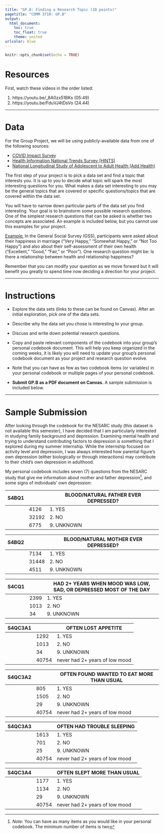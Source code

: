 ```yaml
---
title: "GP.B: Finding a Research Topic (10 points)"
pagetitle: "COMM 3710: GP.B"
output:
  html_document:
    toc: true
    toc_float: true
    theme: united
urlcolor: blue
---
```


```r
knitr::opts_chunk$set(echo = TRUE)
```

# Resources
First, watch these videos in the order listed:

1. https://youtu.be/_8A0zx51BKs (05:49)
2. https://youtu.be/FduVJ4tDsVo (24.44)

---

# Data
For the Group Project, we will be using publicly-available data from one of the following sources:

- [COVID Impact Survey](https://www.covid-impact.org/)
- [Health Information National Trends Survey (HINTS)](https://hints.cancer.gov/default.aspx)
- [National Longitudinal Study of Adolescent to Adult Health (Add Health)](https://addhealth.cpc.unc.edu/)

The first step of your project is to pick a data set and find a topic that interests you. It is up to you to decide what topic will spark the most interesting questions for you. What makes a data set interesting to you may be the general topics that are covered or specific questions/topics that are covered within the data set.

You will have to narrow down particular parts of the data set you find interesting. Your goal is to brainstorm some possible research questions. One of the simplest research questions that can be asked is whether two concepts are associated. An example is included below, but you cannot use this examples for your project.

<u>Example:</u>
In the General Social Survey (GSS), participants were asked about their happiness in marriage (“Very Happy,” “Somewhat Happy,” or “Not Too Happy”) and also about their self-assessment of their own health (“Excellent,” “Good,” “Fair,” or “Poor”). One research question might be: Is there a relationship between health and relationship happiness?

Remember that you can modify your question as we move forward but it will benefit you greatly to spend time now deciding a direction for your project.

---

# Instructions
- Explore the data sets (links to these can be found on Canvas). After an initial exploration, pick one of the    data sets.

- Describe why the data set you chose is interesting to your group.

- Discuss and write down potential research questions.

- Copy and paste relevant components of the codebook into your group's personal codebook document. This will help you keep organized in the coming weeks, it is likely you will need to update your group's personal codebook document as your project and research question evolve.

- Note that you can have as few as two codebook items (or variables) in your personal codebook or multiple pages of your personal codebook.

- **Submit GP.B as a PDF document on Canvas.** A sample submission is included below.

---

# Sample Submission
After looking through the codebook for the NESARC study (this dataset is not available this semester), I have decided that I am particularly interested in studying family background and depression. Examining mental health and trying to understand contributing factors to depression is something that I explored during my summer internship. While the internship focused on activity level and depression, I was always interested how parental figure’s own depression (either biologically or through interactions) may contribute to their child’s own depression in adulthood.

My personal codebook includes seven (7) questions from the NESARC study that give me information about mother and father depression^[*Note:* You can have as many items as you would like in your personal codebook. The minimum number of items is two], and some signs of individuals’ own depression:

| S4BQ1 |       | BLOOD/NATURAL FATHER EVER DEPRESSED? |
|-------|-------|--------------------------------------|
|       | 4126  | 1. YES                               |
|       | 32192 | 2. NO                                |
|       | 6775  | 9. UNKNOWN                           |


| S4BQ2 |       | BLOOD/NATURAL MOTHER EVER DEPRESSED? |
|-------|-------|--------------------------------------|
|       | 7134  | 1. YES                               |
|       | 31448 | 2. NO                                |
|       | 4511  | 9. UNKNOWN                           |


| S4CQ1 |      | HAD 2+ YEARS WHEN MOOD WAS LOW, SAD, OR DEPRESSED MOST OF THE DAY |
|-------|------|-------------------------------------------------------------------|
|       | 2399 | 1. YES                                                            |
|       | 1013 | 2. NO                                                             |
|       | 34   | 9. UNKNOWN                                                        |


| S4QC3A1 |       | OFTEN LOST APPETITE            |
|---------|-------|--------------------------------|
|         | 1292  | 1. YES                         |
|         | 1013  | 2. NO                          |
|         | 34    | 9. UNKNOWN                     |
|         | 40754 | never had 2+ years of low mood |


| S4QC3A2 |       | OFTEN FOUND WANTED TO EAT MORE THAN USUAL |
|---------|-------|-------------------------------------------|
|         | 805   | 1. YES                                    |
|         | 1505  | 2. NO                                     |
|         | 29    | 9. UNKNOWN                                |
|         | 40754 | never had 2+ years of low mood            |


| S4QC3A3 |       | OFTEN HAD TROUBLE SLEEPING     |
|---------|-------|--------------------------------|
|         | 1613  | 1. YES                         |
|         | 701   | 2. NO                          |
|         | 25    | 9. UNKNOWN                     |
|         | 40754 | never had 2+ years of low mood |


| S4QC3A4 |       | OFTEN SLEPT MORE THAN USUAL    |
|---------|-------|--------------------------------|
|         | 1177  | 1. YES                         |
|         | 1134  | 2. NO                          |
|         | 29    | 9. UNKNOWN                     |
|         | 40754 | never had 2+ years of low mood |
